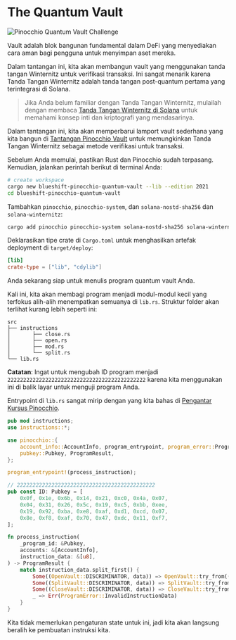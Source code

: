 
# The Quantum Vault

![Pinocchio Quantum Vault Challenge](/graphics/challenge-banners/pinocchio-quantum-vault.png)

Vault adalah blok bangunan fundamental dalam DeFi yang menyediakan cara aman bagi pengguna untuk menyimpan aset mereka.

Dalam tantangan ini, kita akan membangun vault yang menggunakan tanda tangan Winternitz untuk verifikasi transaksi. Ini sangat menarik karena Tanda Tangan Winternitz adalah tanda tangan post-quantum pertama yang terintegrasi di Solana.

> Jika Anda belum familiar dengan Tanda Tangan Winternitz, mulailah dengan membaca [Tanda Tangan Winternitz di Solana](/id/courses/winternitz-signatures-on-solana) untuk memahami konsep inti dan kriptografi yang mendasarinya.

Dalam tantangan ini, kita akan memperbarui lamport vault sederhana yang kita bangun di [Tantangan Pinocchio Vault](/id/challenges/pinocchio-vault) untuk memungkinkan Tanda Tangan Winternitz sebagai metode verifikasi untuk transaksi.

<ArticleSection name="Installation" id="installation" level="h2" />

Sebelum Anda memulai, pastikan Rust dan Pinocchio sudah terpasang. Kemudian, jalankan perintah berikut di terminal Anda:

```bash
# create workspace
cargo new blueshift-pinocchio-quantum-vault --lib --edition 2021
cd blueshift-pinocchio-quantum-vault
```

Tambahkan `pinocchio`, `pinocchio-system`, dan `solana-nostd-sha256` dan `solana-winternitz`:

```bash
cargo add pinocchio pinocchio-system solana-nostd-sha256 solana-winternitz
```

Deklarasikan tipe crate di `Cargo.toml` untuk menghasilkan artefak deployment di `target/deploy`:

```toml
[lib]
crate-type = ["lib", "cdylib"]
```

Anda sekarang siap untuk menulis program quantum vault Anda.

<ArticleSection name="Template" id="template" level="h2" />

Kali ini, kita akan membagi program menjadi modul-modul kecil yang terfokus alih-alih menempatkan semuanya di `lib.rs`. Struktur folder akan terlihat kurang lebih seperti ini:

```
src
├── instructions
│       ├── close.rs
│       ├── open.rs
│       ├── mod.rs
│       └── split.rs
└── lib.rs
```

**Catatan**: Ingat untuk mengubah ID program menjadi `22222222222222222222222222222222222222222222` karena kita menggunakan ini di balik layar untuk menguji program Anda.

Entrypoint di `lib.rs` sangat mirip dengan yang kita bahas di [Pengantar Kursus Pinocchio](/id/courses/introduction-to-pinocchio).

```rust
pub mod instructions;
use instructions::*;

use pinocchio::{
    account_info::AccountInfo, program_entrypoint, program_error::ProgramError,
    pubkey::Pubkey, ProgramResult,
};

program_entrypoint!(process_instruction);

// 22222222222222222222222222222222222222222222
pub const ID: Pubkey = [
    0x0f, 0x1e, 0x6b, 0x14, 0x21, 0xc0, 0x4a, 0x07, 
    0x04, 0x31, 0x26, 0x5c, 0x19, 0xc5, 0xbb, 0xee, 
    0x19, 0x92, 0xba, 0xe8, 0xaf, 0xd1, 0xcd, 0x07, 
    0x8e, 0xf8, 0xaf, 0x70, 0x47, 0xdc, 0x11, 0xf7, 
];

fn process_instruction(
    _program_id: &Pubkey,
    accounts: &[AccountInfo],
    instruction_data: &[u8],
) -> ProgramResult {    
    match instruction_data.split_first() {
        Some((OpenVault::DISCRIMINATOR, data)) => OpenVault::try_from((data, accounts))?.process(),
        Some((SplitVault::DISCRIMINATOR, data)) => SplitVault::try_from((data, accounts))?.process(),
        Some((CloseVault::DISCRIMINATOR, data)) => CloseVault::try_from((data, accounts))?.process(),
        _ => Err(ProgramError::InvalidInstructionData)
    }
}
```

Kita tidak memerlukan pengaturan state untuk ini, jadi kita akan langsung beralih ke pembuatan instruksi kita.